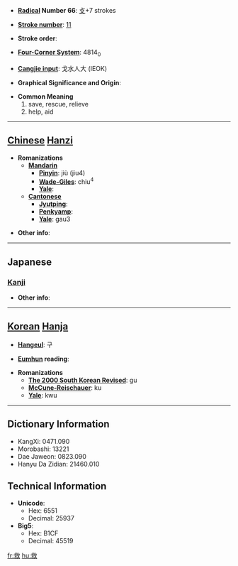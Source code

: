 * '''[[Wiktionary:Chinese radical index| Radical]] Number 66''': [[Wiktionary:Chinese radical index 攴|攴]]+7 strokes

* '''[[Wiktionary:Chinese total strokes index|Stroke number]]''': [[Wiktionary:Chinese total strokes index 11|11]]

* '''Stroke order''': 

* '''[[Wiktionary:Chinese four corner index|Four-Corner System]]''': 4814<sub>0</sub>

* '''[[Wiktionary:Chinese Cangjie index|Cangjie input]]''': 戈水人大 (IEOK)

* '''Graphical Significance and Origin''': 

* '''Common Meaning'''
*#save, rescue, relieve
*# help, aid


----

== [[Chinese]] [[Hanzi]] ==

* '''Romanizations'''
** '''[[Mandarin]]'''
*** '''[[Pinyin]]''': jiù (jiu4)
*** '''[[Wade-Giles]]''': chiu<sup>4</sup>
*** '''[[Yale]]''': 
** '''[[Cantonese]]'''
*** '''[[Jyutping]]''':
*** '''[[Penkyamp]]''': 
*** '''[[Yale]]''': gau3

* '''Other info''': 

----

==Japanese==
===[[Kanji]]===
{{kanji|on readings=[[きゅう]] (kyū), [[く]] (ku), [[ぐ]] (gu)|kun readings=[[すくう]] (sukuu), [[すくい]] (sukui)}}

* '''Other info''':  

----

== [[Korean]] [[Hanja]] ==

* '''[[Hangeul]]''': 구

* '''[[Eumhun]] reading''': 

* '''Romanizations'''
** '''[[The 2000 South Korean Revised Romanization|The 2000 South Korean Revised]]''': gu
** '''[[McCune-Reischauer]]''': ku
** '''[[Yale]]''': kwu

----

== Dictionary Information ==

* KangXi: 0471.090
* Morobashi: 13221
* Dae Jaweon: 0823.090
* Hanyu Da Zidian: 21460.010

== Technical Information ==

* '''Unicode''':
** Hex: 6551
** Decimal: 25937
* '''Big5''':
** Hex: B1CF
** Decimal: 45519

[[fr:救]]
[[hu:救]]